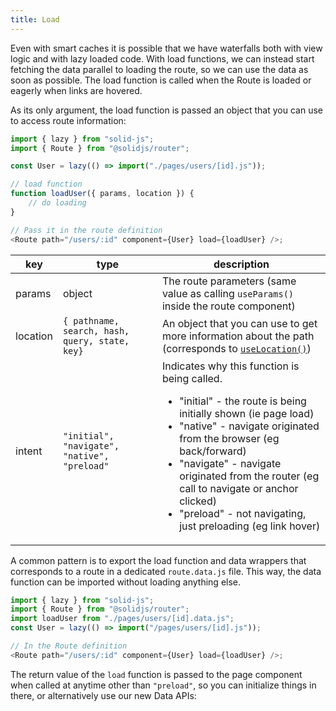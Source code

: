 ```yaml
---
title: Load
---
```


Even with smart caches it is possible that we have waterfalls both with view logic and with lazy loaded code. With load functions, we can instead start fetching the data parallel to loading the route, so we can use the data as soon as possible. The load function is called when the Route is loaded or eagerly when links are hovered.

As its only argument, the load function is passed an object that you can use to access route information:

```js
import { lazy } from "solid-js";
import { Route } from "@solidjs/router";

const User = lazy(() => import("./pages/users/[id].js"));

// load function
function loadUser({ params, location }) {
	// do loading
}

// Pass it in the route definition
<Route path="/users/:id" component={User} load={loadUser} />;
```

| key      | type                                           | description                                                                                                                                                                                                                                                                                                                                                                 |
| -------- | ---------------------------------------------- | --------------------------------------------------------------------------------------------------------------------------------------------------------------------------------------------------------------------------------------------------------------------------------------------------------------------------------------------------------------------------- |
| params   | object                                         | The route parameters (same value as calling `useParams()` inside the route component)                                                                                                                                                                                                                                                                                       |
| location | `{ pathname, search, hash, query, state, key}` | An object that you can use to get more information about the path (corresponds to [`useLocation()`](#uselocation))                                                                                                                                                                                                                                                          |
| intent   | `"initial", "navigate", "native", "preload"`   | Indicates why this function is being called. <ul><li>"initial" - the route is being initially shown (ie page load)</li><li>"native" - navigate originated from the browser (eg back/forward)</li><li>"navigate" - navigate originated from the router (eg call to navigate or anchor clicked)</li><li>"preload" - not navigating, just preloading (eg link hover)</li></ul> |

A common pattern is to export the load function and data wrappers that corresponds to a route in a dedicated `route.data.js` file. This way, the data function can be imported without loading anything else.

```js
import { lazy } from "solid-js";
import { Route } from "@solidjs/router";
import loadUser from "./pages/users/[id].data.js";
const User = lazy(() => import("/pages/users/[id].js"));

// In the Route definition
<Route path="/users/:id" component={User} load={loadUser} />;
```

The return value of the `load` function is passed to the page component when called at anytime other than `"preload"`, so you can initialize things in there, or alternatively use our new Data APIs:
